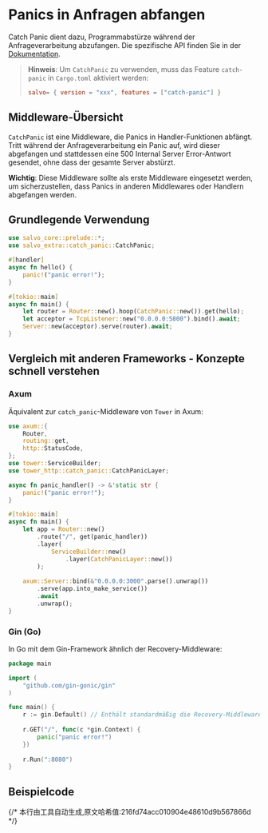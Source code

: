 # Panics in Anfragen abfangen

Catch Panic dient dazu, Programmabstürze während der Anfrageverarbeitung abzufangen. Die spezifische API finden Sie in der [Dokumentation](https://docs.rs/salvo_extra/latest/salvo_extra/catch_panic/index.html).

> **Hinweis**: Um `CatchPanic` zu verwenden, muss das Feature `catch-panic` in `Cargo.toml` aktiviert werden:
> ```toml
> salvo= { version = "xxx", features = ["catch-panic"] }
> ```

## Middleware-Übersicht

`CatchPanic` ist eine Middleware, die Panics in Handler-Funktionen abfängt. Tritt während der Anfrageverarbeitung ein Panic auf, wird dieser abgefangen und stattdessen eine 500 Internal Server Error-Antwort gesendet, ohne dass der gesamte Server abstürzt.

**Wichtig**: Diese Middleware sollte als erste Middleware eingesetzt werden, um sicherzustellen, dass Panics in anderen Middlewares oder Handlern abgefangen werden.

## Grundlegende Verwendung

```rust
use salvo_core::prelude::*;
use salvo_extra::catch_panic::CatchPanic;

#[handler]
async fn hello() {
    panic!("panic error!");
}

#[tokio::main]
async fn main() {
    let router = Router::new().hoop(CatchPanic::new()).get(hello);
    let acceptor = TcpListener::new("0.0.0.0:5800").bind().await;
    Server::new(acceptor).serve(router).await;
}
```

## Vergleich mit anderen Frameworks - Konzepte schnell verstehen

### Axum

Äquivalent zur `catch_panic`-Middleware von `Tower` in Axum:

```rust
use axum::{
    Router,
    routing::get,
    http::StatusCode,
};
use tower::ServiceBuilder;
use tower_http::catch_panic::CatchPanicLayer;

async fn panic_handler() -> &'static str {
    panic!("panic error!");
}

#[tokio::main]
async fn main() {
    let app = Router::new()
        .route("/", get(panic_handler))
        .layer(
            ServiceBuilder::new()
                .layer(CatchPanicLayer::new())
        );
    
    axum::Server::bind(&"0.0.0.0:3000".parse().unwrap())
        .serve(app.into_make_service())
        .await
        .unwrap();
}
```

### Gin (Go)

In Go mit dem Gin-Framework ähnlich der Recovery-Middleware:

```go
package main

import (
    "github.com/gin-gonic/gin"
)

func main() {
    r := gin.Default() // Enthält standardmäßig die Recovery-Middleware
    
    r.GET("/", func(c *gin.Context) {
        panic("panic error!")
    })
    
    r.Run(":8080")
}
```

## Beispielcode


<Tabs>
  <Tab label="main.rs">
    <CatchPanicCode/>
  </Tab>
  <Tab label="Cargo.toml">
    <CatchPanicCargoCode/>
  </Tab>
</Tabs>
{/* 本行由工具自动生成,原文哈希值:216fd74acc010904e48610d9b567866d */}